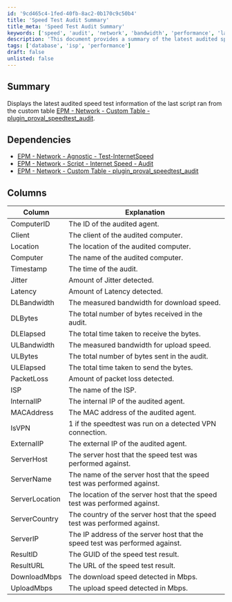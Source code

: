 ```yaml
---
id: '9cd465c4-1fed-40fb-8ac2-0b170c9c50b4'
title: 'Speed Test Audit Summary'
title_meta: 'Speed Test Audit Summary'
keywords: ['speed', 'audit', 'network', 'bandwidth', 'performance', 'latency', 'jitter', 'packetloss', 'isp']
description: 'This document provides a summary of the latest audited speed test information from the custom table related to network performance. It details the dependencies and columns used in the audit, including metrics such as jitter, latency, download and upload bandwidth, and packet loss.'
tags: ['database', 'isp', 'performance']
draft: false
unlisted: false
---
```

## Summary

Displays the latest audited speed test information of the last script ran from the custom table [EPM - Network - Custom Table - plugin_proval_speedtest_audit](https://proval.itglue.com/DOC-5078775-9166228).

## Dependencies

- [EPM - Network - Agnostic - Test-InternetSpeed](https://proval.itglue.com/DOC-5078775-9099825)
- [EPM - Network - Script - Internet Speed - Audit](https://proval.itglue.com/DOC-5078775-9166226)
- [EPM - Network - Custom Table - plugin_proval_speedtest_audit](https://proval.itglue.com/DOC-5078775-9166228)

## Columns

| Column          | Explanation                                                        |
|-----------------|--------------------------------------------------------------------|
| ComputerID      | The ID of the audited agent.                                       |
| Client          | The client of the audited computer.                                |
| Location        | The location of the audited computer.                              |
| Computer        | The name of the audited computer.                                  |
| Timestamp       | The time of the audit.                                            |
| Jitter          | Amount of Jitter detected.                                        |
| Latency         | Amount of Latency detected.                                       |
| DLBandwidth     | The measured bandwidth for download speed.                        |
| DLBytes         | The total number of bytes received in the audit.                 |
| DLElapsed       | The total time taken to receive the bytes.                       |
| ULBandwidth     | The measured bandwidth for upload speed.                          |
| ULBytes         | The total number of bytes sent in the audit.                     |
| ULElapsed       | The total time taken to send the bytes.                          |
| PacketLoss      | Amount of packet loss detected.                                   |
| ISP             | The name of the ISP.                                             |
| InternalIP      | The internal IP of the audited agent.                             |
| MACAddress      | The MAC address of the audited agent.                             |
| IsVPN           | 1 if the speedtest was run on a detected VPN connection.        |
| ExternalIP      | The external IP of the audited agent.                             |
| ServerHost      | The server host that the speed test was performed against.       |
| ServerName      | The name of the server host that the speed test was performed against. |
| ServerLocation  | The location of the server host that the speed test was performed against. |
| ServerCountry   | The country of the server host that the speed test was performed against. |
| ServerIP        | The IP address of the server host that the speed test was performed against. |
| ResultID        | The GUID of the speed test result.                               |
| ResultURL       | The URL of the speed test result.                                |
| DownloadMbps    | The download speed detected in Mbps.                             |
| UploadMbps      | The upload speed detected in Mbps.                               |












